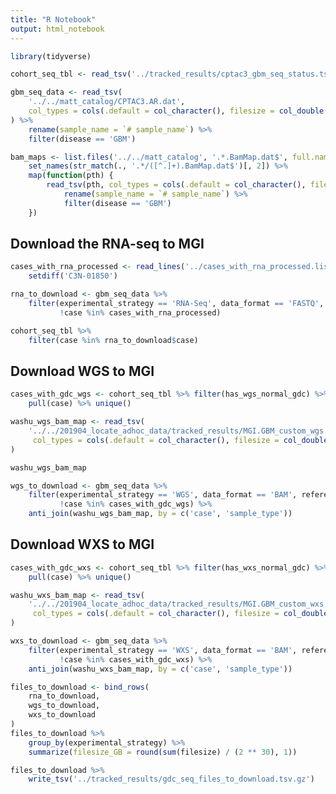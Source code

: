 ```yaml
---
title: "R Notebook"
output: html_notebook
---
```


```r
library(tidyverse)
```

```r
cohort_seq_tbl <- read_tsv('../tracked_results/cptac3_gbm_seq_status.tsv')
```


```r
gbm_seq_data <- read_tsv(
    '../../matt_catalog/CPTAC3.AR.dat',
    col_types = cols(.default = col_character(), filesize = col_double())
) %>%
    rename(sample_name = `# sample_name`) %>%
    filter(disease == 'GBM') 
```

```r
bam_maps <- list.files('../../matt_catalog', '.*.BamMap.dat$', full.names = TRUE) %>%
    set_names(str_match(., '.*/([^.]+).BamMap.dat$')[, 2]) %>%
    map(function(pth) {
        read_tsv(pth, col_types = cols(.default = col_character(), filesize = col_double())) %>%
            rename(sample_name = `# sample_name`) %>%
            filter(disease == 'GBM')
    })
```

## Download the RNA-seq to MGI
```r
cases_with_rna_processed <- read_lines('../cases_with_rna_processed.list') %>%
    setdiff('C3N-01850')
```

```r
rna_to_download <- gbm_seq_data %>%
    filter(experimental_strategy == 'RNA-Seq', data_format == 'FASTQ',
           !case %in% cases_with_rna_processed)
```

```r
cohort_seq_tbl %>%
    filter(case %in% rna_to_download$case)
```


## Download WGS to MGI
```r
cases_with_gdc_wgs <- cohort_seq_tbl %>% filter(has_wgs_normal_gdc) %>% 
    pull(case) %>% unique()

washu_wgs_bam_map <- read_tsv(
    '../../201904_locate_adhoc_data/tracked_results/MGI.GBM_custom_wgs.BamMap.dat',
     col_types = cols(.default = col_character(), filesize = col_double())
)
```

```r
washu_wgs_bam_map
```


```r
wgs_to_download <- gbm_seq_data %>%
    filter(experimental_strategy == 'WGS', data_format == 'BAM', reference == 'hg19', 
           !case %in% cases_with_gdc_wgs) %>%
    anti_join(washu_wgs_bam_map, by = c('case', 'sample_type'))
```


## Download WXS to MGI
```r
cases_with_gdc_wxs <- cohort_seq_tbl %>% filter(has_wxs_normal_gdc) %>% 
    pull(case) %>% unique()

washu_wxs_bam_map <- read_tsv(
    '../../201904_locate_adhoc_data/tracked_results/MGI.GBM_custom_wxs.BamMap.dat',
     col_types = cols(.default = col_character(), filesize = col_double())
)
```

```r
wxs_to_download <- gbm_seq_data %>%
    filter(experimental_strategy == 'WXS', data_format == 'BAM', reference == 'hg19', 
           !case %in% cases_with_gdc_wxs) %>%
    anti_join(washu_wxs_bam_map, by = c('case', 'sample_type'))
```


```r
files_to_download <- bind_rows(
    rna_to_download,
    wgs_to_download,
    wxs_to_download
)
files_to_download %>% 
    group_by(experimental_strategy) %>%
    summarize(filesize_GB = round(sum(filesize) / (2 ** 30), 1))
```

```r
files_to_download %>%
    write_tsv('../tracked_results/gdc_seq_files_to_download.tsv.gz')
```

